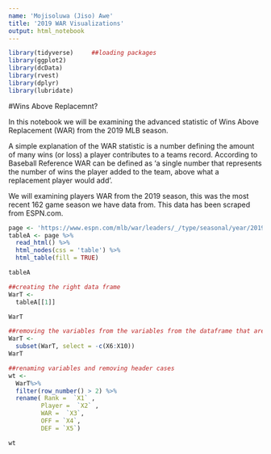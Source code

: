 ```yaml
---
name: 'Mojisoluwa (Jiso) Awe'
title: '2019 WAR Visualizations'
output: html_notebook
---
```


```r
library(tidyverse)     ##loading packages
library(ggplot2)
library(dcData)
library(rvest)
library(dplyr)
library(lubridate)
```

#Wins Above Replacemnt?

In this notebook we will be examining the advanced statistic of Wins Above Replacement (WAR) from the 2019 MLB season. 

A simple explanation of the WAR statistic is a number defining the amount of many wins (or loss) a player contributes to a teams record. According to Baseball Reference WAR can be defined as 'a single number that represents the number of wins the player added to the team, above what a replacement player would add'.

We will examining players WAR from the 2019 season, this was the most recent 162 game season we have data from. This data has been scraped from ESPN.com.

```r
page <- 'https://www.espn.com/mlb/war/leaders/_/type/seasonal/year/2019'
tableA <- page %>%
  read_html() %>%
  html_nodes(css = 'table') %>%
  html_table(fill = TRUE)

tableA
```

```r
##creating the right data frame
WarT <-
  tableA[[1]]

WarT
```

```r
##removing the variables from the variables from the dataframe that aren't going to be used
WarT <-
  subset(WarT, select = -c(X6:X10))
WarT
```



```r
##renaming variables and removing header cases
wt <-
  WarT%>%
  filter(row_number() > 2) %>%
  rename( Rank =  `X1` ,
         Player =  `X2` ,
         WAR =  `X3`,
         OFF = `X4`,
         DEF = `X5`)

wt
```











